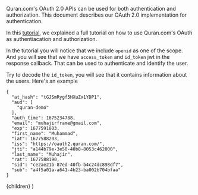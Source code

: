 
Quran.com's OAuth 2.0 APIs can be used for both authentication and authorization.
This document describes our OAuth 2.0 implementation for authentication.

In this [tutorial](/auth/guides/oauth2-tutorial),
we explained a full tutorial on how to use Quran.com's OAuth as authentiacation and authorization.

In the tutorial you will notice that we include `openid` as one of the scope.
And you will see that we have `access_token` and `id_token` jwt in the response callback.
That can be used to authenticate and identify the user.

Try to decode the `id_token`, you will see that it contains information about the users. Here's an example

```
{
  "at_hash": "tGJSmRygf5HXuZx1YDP1",
  "aud": [
    "quran-demo"
  ],
  "auth_time": 1675234788,
  "email": "muhajirframe@gmail.com",
  "exp": 1677591803,
  "first_name": "Muhammad",
  "iat": 1677588203,
  "iss": "https://oauth2.quran.com/",
  "jti": "a144b79e-3e50-40b8-8053c462000",
  "last_name": "Muhajir",
  "rat": 1677588190,
  "sid": "ce2ae21b-87ed-40fb-b4c24dc898df7",
  "sub": "a4f5a01a-a641-4b23-ba002b704bfaa"
}
```

  <GuideLayout title="OpenId Connect">{children}</GuideLayout>
)

